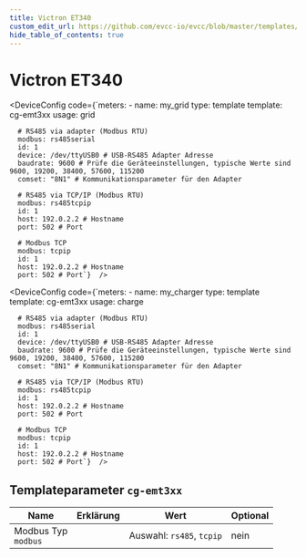 ```yaml
---
title: Victron ET340
custom_edit_url: https://github.com/evcc-io/evcc/blob/master/templates/definition/meter/cg-emt3xx.yaml
hide_table_of_contents: true
---
```



# Victron ET340

<div className="device-detail-container">
  <div className="device-detail-content">
    <DeviceFeatures features="" />

<Tabs>
<TabItem value="grid" label="Netz" default>

<DeviceConfig code={`meters:
    - name: my_grid
      type: template
      template: cg-emt3xx
      usage: grid
      
      # RS485 via adapter (Modbus RTU)
      modbus: rs485serial
      id: 1
      device: /dev/ttyUSB0 # USB-RS485 Adapter Adresse
      baudrate: 9600 # Prüfe die Geräteeinstellungen, typische Werte sind 9600, 19200, 38400, 57600, 115200
      comset: "8N1" # Kommunikationsparameter für den Adapter
      
      # RS485 via TCP/IP (Modbus RTU)
      modbus: rs485tcpip
      id: 1
      host: 192.0.2.2 # Hostname
      port: 502 # Port
      
      # Modbus TCP
      modbus: tcpip
      id: 1
      host: 192.0.2.2 # Hostname
      port: 502 # Port`}  />

</TabItem>
<TabItem value="charge" label="Wallbox">

<DeviceConfig code={`meters:
    - name: my_charger
      type: template
      template: cg-emt3xx
      usage: charge
      
      # RS485 via adapter (Modbus RTU)
      modbus: rs485serial
      id: 1
      device: /dev/ttyUSB0 # USB-RS485 Adapter Adresse
      baudrate: 9600 # Prüfe die Geräteeinstellungen, typische Werte sind 9600, 19200, 38400, 57600, 115200
      comset: "8N1" # Kommunikationsparameter für den Adapter
      
      # RS485 via TCP/IP (Modbus RTU)
      modbus: rs485tcpip
      id: 1
      host: 192.0.2.2 # Hostname
      port: 502 # Port
      
      # Modbus TCP
      modbus: tcpip
      id: 1
      host: 192.0.2.2 # Hostname
      port: 502 # Port`}  />

</TabItem>
</Tabs>
  </div>
  <div className="device-detail-icon">
    <evcc-icon
      type="meter"
      name="victron-et340"
      size="400px"
      alt="Victron ET340"
      className="device-detail-icon-img"
    ></evcc-icon>
  </div>
</div>

## Templateparameter `cg-emt3xx`

| Name | Erklärung | Wert | Optional |
|-----------|-----------|------|----------|
| Modbus Typ<br/>`modbus` |  | Auswahl: `rs485`, `tcpip` | nein |

